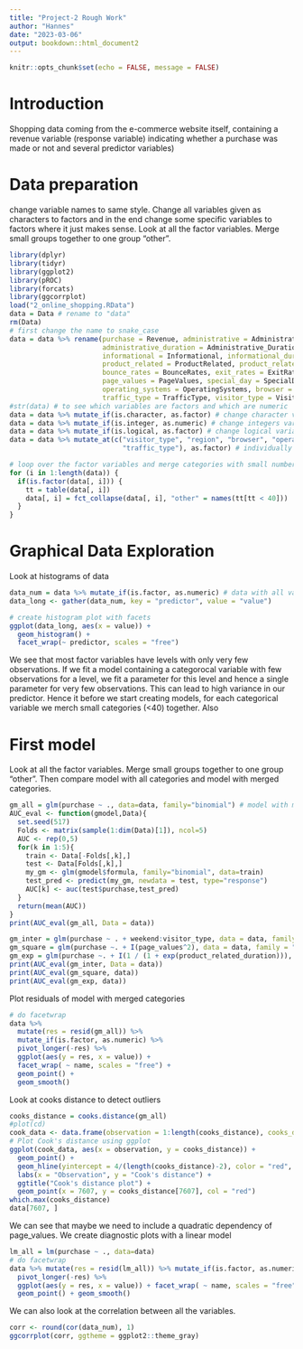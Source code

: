 ```yaml
---
title: "Project-2 Rough Work"
author: "Hannes"
date: "2023-03-06"
output: bookdown::html_document2
---
```


```r
knitr::opts_chunk$set(echo = FALSE, message = FALSE)
```

# Introduction
Shopping data coming from the e-commerce website itself, containing a revenue variable (response variable) indicating whether a purchase was made or not and several predictor variables)

# Data preparation
change variable names to same style. Change all variables given as characters to factors and in the end change some specific variables to factors where it just makes sense. Look at all the factor variables. Merge small groups together to one group "other".
```r
library(dplyr)
library(tidyr)
library(ggplot2)
library(pROC)
library(forcats)
library(ggcorrplot)
load("2_online_shopping.RData")
data = Data # rename to "data"
rm(Data)
# first change the name to snake_case
data = data %>% rename(purchase = Revenue, administrative = Administrative,
                       administrative_duration = Administrative_Duration, 
                       informational = Informational, informational_duration = Informational_Duration,
                       product_related = ProductRelated, product_related_duration = ProductRelated_Duration,
                       bounce_rates = BounceRates, exit_rates = ExitRates,
                       page_values = PageValues, special_day = SpecialDay, month = Month,
                       operating_systems = OperatingSystems, browser = Browser, region = Region,
                       traffic_type = TrafficType, visitor_type = VisitorType, weekend = Weekend) 
#str(data) # to see which variables are factors and which are numeric
data = data %>% mutate_if(is.character, as.factor) # change character variables to factors
data = data %>% mutate_if(is.integer, as.numeric) # change integers variables to numeric
data = data %>% mutate_if(is.logical, as.factor) # change logical variables to factors
data = data %>% mutate_at(c("visitor_type", "region", "browser", "operating_systems",
                            "traffic_type"), as.factor) # individually change some variables to factors

# loop over the factor variables and merge categories with small number of observations together
for (i in 1:length(data)) {
  if(is.factor(data[, i])) {
    tt = table(data[, i])
    data[, i] = fct_collapse(data[, i], "other" = names(tt[tt < 40]))
  }
}
```


# Graphical Data Exploration

Look at histograms of data

```r
data_num = data %>% mutate_if(is.factor, as.numeric) # data with all variables as numeric
data_long <- gather(data_num, key = "predictor", value = "value")

# create histogram plot with facets
ggplot(data_long, aes(x = value)) + 
  geom_histogram() + 
  facet_wrap(~ predictor, scales = "free") 

```

We see that most factor variables have levels with only very few observations. If we fit a model containing a categorocal variable with few observations for a level, we fit a parameter for this level and hence a single parameter for very few observations. This can lead to high variance in our predictor. Hence it before we start creating models, for each categorical variable we merch small categories (<40) together. Also

# First model 

Look at all the factor variables. Merge small groups together to one group "other".
Then compare model with all categories and model with merged categories.

```r
gm_all = glm(purchase ~ ., data=data, family="binomial") # model with merged categories
AUC_eval <- function(gmodel,Data){
  set.seed(517)
  Folds <- matrix(sample(1:dim(Data)[1]), ncol=5)
  AUC <- rep(0,5)
  for(k in 1:5){
    train <- Data[-Folds[,k],]
    test <- Data[Folds[,k],]
    my_gm <- glm(gmodel$formula, family="binomial", data=train)
    test_pred <- predict(my_gm, newdata = test, type="response")
    AUC[k] <- auc(test$purchase,test_pred)
  }
  return(mean(AUC))
}
print(AUC_eval(gm_all, Data = data))

gm_inter = glm(purchase ~ . + weekend:visitor_type, data = data, family="binomial")
gm_square = glm(purchase ~. + I(page_values^2), data = data, family = "binomial")
gm_exp = glm(purchase ~. + I(1 / (1 + exp(product_related_duration))), data = data, family="binomial")
print(AUC_eval(gm_inter, Data = data))
print(AUC_eval(gm_square, data))
print(AUC_eval(gm_exp, data))
```


Plot residuals of model with merged categories
```r
# do facetwrap
data %>%
  mutate(res = resid(gm_all)) %>%
  mutate_if(is.factor, as.numeric) %>% 
  pivot_longer(-res) %>% 
  ggplot(aes(y = res, x = value)) + 
  facet_wrap( ~ name, scales = "free") + 
  geom_point() + 
  geom_smooth()
```

Look at cooks distance to detect outliers
```r
cooks_distance = cooks.distance(gm_all)
#plot(cd)
cook_data <- data.frame(observation = 1:length(cooks_distance), cooks_distance = cooks_distance)
# Plot Cook's distance using ggplot
ggplot(cook_data, aes(x = observation, y = cooks_distance)) +
  geom_point() +
  geom_hline(yintercept = 4/(length(cooks_distance)-2), color = "red", linetype = "dashed") +
  labs(x = "Observation", y = "Cook's distance") +
  ggtitle("Cook's distance plot") + 
  geom_point(x = 7607, y = cooks_distance[7607], col = "red")
which.max(cooks_distance)
data[7607, ]
```


We can see that maybe we need to include a quadratic dependency of page_values.
We create diagnostic plots with a linear model

```r
lm_all = lm(purchase ~ ., data=data)
# do facetwrap
data %>% mutate(res = resid(lm_all)) %>% mutate_if(is.factor, as.numeric) %>%
  pivot_longer(-res) %>% 
  ggplot(aes(y = res, x = value)) + facet_wrap( ~ name, scales = "free") + 
  geom_point() + geom_smooth()
```

We can also look at the correlation between all the variables.
```r
corr <- round(cor(data_num), 1)
ggcorrplot(corr, ggtheme = ggplot2::theme_gray)
```   



